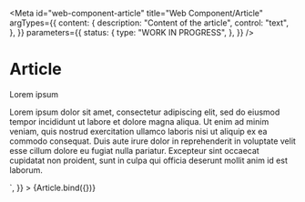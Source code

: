 <!-- @license CC0-1.0 -->


<Meta
  id="web-component-article"
  title="Web Component/Article"
  argTypes={{
    content: {
      description: "Content of the article",
      control: "text",
    },
  }}
  parameters={{
    status: {
      type: "WORK IN PROGRESS",
    },
  }}
/>

# Article

<Canvas>
  <Story
    name="Default"
    args={{
      content: `<h1>Lorem ipsum</h1>
<p>Lorem ipsum dolor sit amet, consectetur adipiscing elit, sed do eiusmod tempor incididunt ut labore et dolore
magna aliqua. Ut enim ad minim veniam, quis nostrud exercitation ullamco laboris nisi ut aliquip ex ea commodo
consequat. Duis aute irure dolor in reprehenderit in voluptate velit esse cillum dolore eu fugiat nulla
pariatur. Excepteur sint occaecat cupidatat non proident, sunt in culpa qui officia deserunt mollit anim id est
laborum.</p>`,
    }}
  >
    {Article.bind({})}
  </Story>
</Canvas>

<ArgsTable story="Default" />
